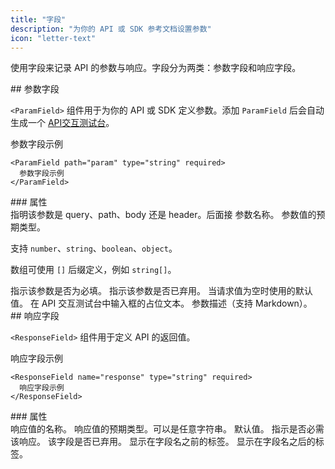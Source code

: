 ```yaml
---
title: "字段"
description: "为你的 API 或 SDK 参考文档设置参数"
icon: "letter-text"
---
```


使用字段来记录 API 的参数与响应。字段分为两类：参数字段和响应字段。

<div id="parameter-field">
  ## 参数字段
</div>

`<ParamField>` 组件用于为你的 API 或 SDK 定义参数。添加 `ParamField` 后会自动生成一个 [API交互测试台](/zh/api-playground/overview)。

<ParamField path="param" type="string" required>
  参数字段示例
</ParamField>

```mdx
<ParamField path="param" type="string" required>
  参数字段示例
</ParamField>
```

<div id="properties">
  ### 属性
</div>

<ParamField body="query, path, body, or header" type="string">
  指明该参数是 query、path、body 还是 header。后面接
  参数名称。
</ParamField>

<ParamField body="type" type="string">
  参数值的预期类型。

  支持 `number`、`string`、`boolean`、`object`。

  数组可使用 `[]` 后缀定义，例如 `string[]`。
</ParamField>

<ParamField body="required" type="boolean">
  指示该参数是否为必填。
</ParamField>

<ParamField body="deprecated" type="boolean">
  指示该参数是否已弃用。
</ParamField>

<ParamField body="default" type="any">
  当请求值为空时使用的默认值。
</ParamField>

<ParamField body="placeholder" type="string">
  在 API 交互测试台中输入框的占位文本。
</ParamField>

<ParamField body="children" type="string">
  参数描述（支持 Markdown）。
</ParamField>

<div id="response-field">
  ## 响应字段
</div>

`<ResponseField>` 组件用于定义 API 的返回值。

<ResponseField name="response" type="string" required>
  响应字段示例
</ResponseField>

```mdx
<ResponseField name="response" type="string" required>
  响应字段示例
</ResponseField>
```

<div id="properties">
  ### 属性
</div>

<ResponseField name="name" type="string" required>
  响应值的名称。
</ResponseField>

<ResponseField name="type" type="string" required>
  响应值的预期类型。可以是任意字符串。
</ResponseField>

<ResponseField name="default" type="string">
  默认值。
</ResponseField>

<ResponseField name="required" type="boolean">
  指示是否必需该响应。
</ResponseField>

<ResponseField name="deprecated" type="boolean">
  该字段是否已弃用。
</ResponseField>

<ResponseField name="pre" type="string[]">
  显示在字段名之前的标签。
</ResponseField>

<ResponseField name="post" type="string[]">
  显示在字段名之后的标签。
</ResponseField>
